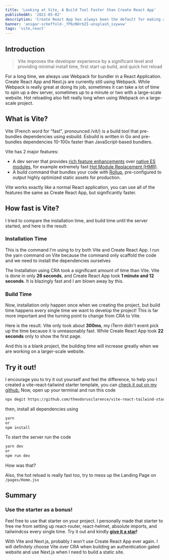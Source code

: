 ```yaml
---
title: 'Looking at Vite, A Build Tool Faster than Create React App'
publishedAt: '2021-05-02'
description: 'Create React App has always been the default for making a React Application, is there a faster way?'
banner: 'ansgar-scheffold-_fP6zNOrbZI-unsplash_ixywvw'
tags: 'vite,react'
---
```


## Introduction

> Vite improves the developer experience by a significant level and providing minimal install time, first start up build, and quick hot reload

For a long time, we always use Webpack for bundler in a React Application. Create React App and Next.js are currently still using Webpack. While Webpack is really great at doing its job, sometimes it can take a lot of time to spin up a dev server, sometimes up to a minute or two with a large-scale website. Hot reloading also felt really long when using Webpack on a large-scale project.

## What is Vite?

Vite (French word for "fast", pronounced /vit/) is a build tool that pre-bundles dependencies using esbuild. Esbuild is written in Go and pre-bundles dependencies 10-100x faster than JavaScript-based bundlers.

Vite has 2 major features:

- A dev server that provides [rich feature enhancements](https://vitejs.dev/guide/features.html) over [native ES modules](https://developer.mozilla.org/en-US/docs/Web/JavaScript/Guide/Modules), for example extremely fast [Hot Module Replacement (HMR)](https://vitejs.dev/guide/features.html#hot-module-replacement).
- A build command that bundles your code with [Rollup](https://rollupjs.org/), pre-configured to output highly optimized static assets for production.

Vite works exactly like a normal React application, you can use all of the features the same as Create React App, but significantly faster.

## How fast is Vite?

I tried to compare the installation time, and build time until the server started, and here is the result:

### Installation Time

<CloudinaryImage
  className='bg-gray-500'
  publicId='theodorusclarence/blogs/vite-cra/ss-1_ly7ujv.png'
  alt='Compare Installation'
  width={1296}
  height={387}
/>

This is the command I'm using to try both Vite and Create React App. I run the yarn command on Vite because the command only scaffold the code and we need to install the dependencies ourselves

<CloudinaryImage
  className='bg-gray-500'
  publicId='theodorusclarence/blogs/vite-cra/ss-2_wafn2f.png'
  alt='Compare Installation'
  width={1286}
  height={379}
/>

The Installation using CRA took a significant amount of time than Vite. Vite is done in only **26 seconds**, and Create React App took **1 minute and 12 seconds**. It is blazingly fast and I am blown away by this.

### Build Time

Now, installation only happen once when we creating the project, but build time happens every single time we want to develop the project! This is far more important and the turning point to change from CRA to Vite.

<CloudinaryImage
  className='bg-gray-500'
  publicId='theodorusclarence/blogs/vite-cra/ss-3_daoqv0.png'
  alt='Compare Build Time'
  width={1312}
  height={421}
/>

Here is the result. Vite only took about **300ms**, my iTerm didn't event pick up the time because it is unreasonably fast. While Create React App took **22 seconds** only to show the first page.

And this is a blank project, the building time will increase greatly when we are working on a larger-scale website.

## Try it out!

I encourage you to try it out yourself and feel the difference, to help you I created a vite-react-tailwind starter template, you can [check it out on my github.](https://github.com/theodorusclarence/vite-react-tailwind-starter) Now, open up your terminal and run this code

```bash
npx degit https://github.com/theodorusclarence/vite-react-tailwind-starter project-name
```

then, install all dependencies using

```bash
yarn
or
npm install
```

To start the server run the code

```bash
yarn dev
or
npm run dev
```

How was that?

Also, the hot reload is really fast too, try to mess up the Landing Page on `/pages/Home.jsx`

## Summary

### Use the starter as a bonus!

Feel free to use that starter on your project. I personally made that starter to free me from setting up react-router, react-helmet, absolute imports, and tailwindcss every single time. Try it out and kindly **[give it a star](https://github.com/theodorusclarence/vite-react-tailwind-starter)!**

With Vite and Next.js, probably I won't use Create React App ever again. I will definitely choose Vite over CRA when building an authentication gated website and use Next.js when I need to build a static site.